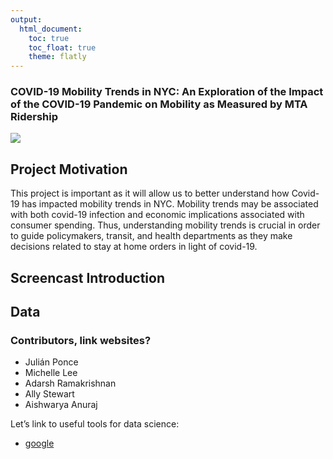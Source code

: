 ```yaml
---
output: 
  html_document:
    toc: true
    toc_float: true
    theme: flatly
---
```


### COVID-19 Mobility Trends in NYC: An Exploration of the Impact of the COVID-19 Pandemic on Mobility as Measured by MTA Ridership 


![](images/subway_nyc.jpeg)

## Project Motivation 
This project is important as it will allow us to better understand how Covid-19 has impacted mobility trends in NYC. Mobility trends may be associated with both covid-19 infection and economic implications associated with consumer spending. Thus, understanding mobility trends is crucial in order to guide policymakers, transit, and health departments as they make decisions related to stay at home orders in light of covid-19. 

## Screencast Introduction

## Data


### Contributors, link websites?

* Julián Ponce
* Michelle Lee
* Adarsh Ramakrishnan
* Ally Stewart
* Aishwarya Anuraj

Let's link to useful tools for data science: 

* [google](https://www.google.com/)

